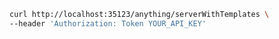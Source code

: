 ```bash showLineNumbers copy filename="Server With Templates usage example"
curl http://localhost:35123/anything/serverWithTemplates \
--header 'Authorization: Token YOUR_API_KEY'
```
